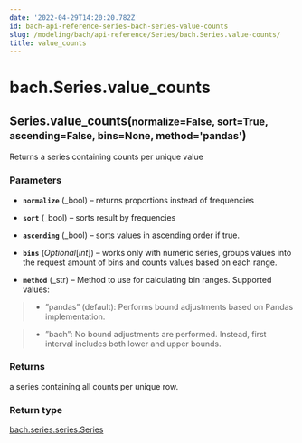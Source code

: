 ```yaml
---
date: '2022-04-29T14:20:20.782Z'
id: bach-api-reference-series-bach-series-value-counts
slug: /modeling/bach/api-reference/Series/bach.Series.value-counts/
title: value_counts
---
```


# bach.Series.value_counts

<div class="method">
<h2 class="signature-class"><span class="additional-name">Series.</span><span class="name">value_counts(</span><small class="parameter-list"><span class="parameter" id="normalize">normalize=False</span>, <span class="parameter" id="sort">sort=True</span>, <span class="parameter" id="ascending">ascending=False</span>, <span class="parameter" id="bins">bins=None</span>, <span class="parameter" id="method">method='pandas'</span></small>)</h2>


<div class="content">

Returns a series containing counts per unique value


### Parameters

* **`normalize`** (_bool) – returns proportions instead of frequencies

* **`sort`** (_bool) – sorts result by frequencies

* **`ascending`** (_bool) – sorts values in ascending order if true.

* **`bins`** (_Optional_[_int_]) – works only with numeric series, groups values into the request amount of bins
and counts values based on each range.

* **`method`** (_str) – Method to use for calculating bin ranges.
Supported values:

>   * ”pandas” (default): Performs bound adjustments based on Pandas implementation.

>   * ”bach”: No bound adjustments are performed. Instead, first interval includes both
> lower and upper bounds.




### Returns

a series containing all counts per unique row.



### Return type

[bach.series.series.Series](/docs/modeling/bach/api-reference/Series/bach.Series/#bach.Series)



</div>

</div>
